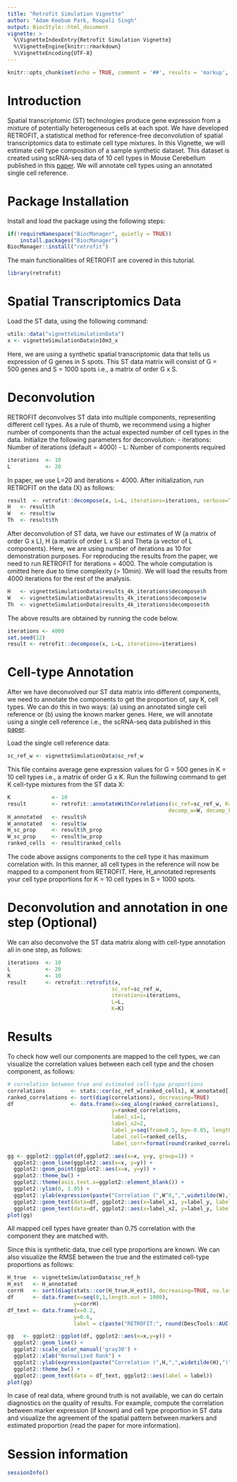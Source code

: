 ```yaml
---
title: "Retrofit Simulation Vignette"
author: "Adam Keebum Park, Roopali Singh"
output: BiocStyle::html_document
vignette: >
  %\VignetteIndexEntry{Retrofit Simulation Vignette}
  %\VignetteEngine{knitr::rmarkdown}
  %\VignetteEncoding{UTF-8}
---
```


```r
knitr::opts_chunk$set(echo = TRUE, comment = '##', results = 'markup', warning = FALSE)
```

# Introduction

Spatial transcriptomic (ST) technologies produce gene expression from a mixture of potentially heterogeneous cells at each spot. We have developed RETROFIT, a statistical method for reference-free deconvolution of spatial transcriptomics data to estimate cell type mixtures. In this Vignette, we will estimate cell type composition of a sample synthetic dataset. This dataset is created using scRNA-seq data of 10 cell types in Mouse Cerebellum published in this [paper](https://pubmed.ncbi.nlm.nih.gov/30923225/). We will annotate cell types using an annotated single cell reference.

# Package Installation

Install and load the package using the following steps:
```r
if(!requireNamespace("BiocManager", quietly = TRUE))
    install.packages("BiocManager")
BiocManager::install("retrofit")
```

The main functionalities of RETROFIT are covered in this tutorial.
```r
library(retrofit)
```

# Spatial Transcriptomics Data

Load the ST data, using the following command:
```r
utils::data("vignetteSimulationData")
x <- vignetteSimulationData$n10m3_x
```
Here, we are using a synthetic spatial transcriptomic data that tells us expression of G genes in S spots. This ST data matrix will consist of G = 500 genes and S = 1000 spots i.e., a matrix of order G x S.

# Deconvolution

RETROFIT deconvolves ST data into multiple components, representing different cell types. As a rule of thumb, we recommend using a higher number of components than the actual expected number of cell types in the data. Initialize the following parameters for deconvolution:
- iterations: Number of iterations (default = 4000)
- L: Number of components required
```r
iterations  <- 10
L           <- 20
```
In paper, we use L=20 and iterations = 4000. After initialization, run RETROFIT on the data (X) as follows:
```r
result  <- retrofit::decompose(x, L=L, iterations=iterations, verbose=TRUE)
H   <- result$h
W   <- result$w
Th  <- result$th
```
After deconvolution of ST data, we have our estimates of W (a matrix of order G x L), H (a matrix of order L x S) and Theta (a vector of L components). Here, we are using number of iterations as 10 for demonstration purposes. For reproducing the results from the paper, we need to run RETROFIT for iterations = 4000. The whole computation is omitted here due to time complexity (> 10min). We will load the results from 4000 iterations for the rest of the analysis.

```r
H   <- vignetteSimulationData$results_4k_iterations$decompose$h
W   <- vignetteSimulationData$results_4k_iterations$decompose$w
Th  <- vignetteSimulationData$results_4k_iterations$decompose$th
```

The above results are obtained by running the code below.

```r
iterations <- 4000
set.seed(12)
result <- retrofit::decompose(x, L=L, iterations=iterations)
```
# Cell-type Annotation

After we have deconvolved our ST data matrix into different components, we need to annotate the components to get the proportion of, say K, cell types. We can do this in two ways: (a) using an annotated single cell reference or (b) using the known marker genes. Here, we will annotate using a single cell reference i.e., the scRNA-seq data published in this [paper](https://pubmed.ncbi.nlm.nih.gov/30923225/).

Load the single cell reference data:
```r
sc_ref_w <- vignetteSimulationData$sc_ref_w
```

This file contains average gene expression values for G = 500 genes in K = 10 cell types i.e., a matrix of order G x K. Run the following command to get K cell-type mixtures from the ST data X:
```r
K             <- 10
result        <- retrofit::annotateWithCorrelations(sc_ref=sc_ref_w, K=K, 
                                                   decomp_w=W, decomp_h=H)
H_annotated   <- result$h
W_annotated   <- result$w
H_sc_prop     <- result$h_prop
W_sc_prop     <- result$w_prop
ranked_cells  <- result$ranked_cells
```
The code above assigns components to the cell type it has maximum correlation with. In this manner, all cell types in the reference will now be mapped to a component from RETROFIT. Here, H_annotated represents your cell type proportions for K = 10 cell types in S = 1000 spots.

# Deconvolution and annotation in one step (Optional)

We can also deconvolve the ST data matrix along with cell-type annotation all in one step, as follows:
```r
iterations  <- 10
L           <- 20
K           <- 10 
result      <- retrofit::retrofit(x, 
                                 sc_ref=sc_ref_w,
                                 iterations=iterations, 
                                 L=L, 
                                 K=K)
```

# Results 

To check how well our components are mapped to the cell types, we can visualize the correlation values between each cell type and the chosen component, as follows:
```r
# correlation between true and estimated cell-type proportions
correlations        <- stats::cor(sc_ref_w[ranked_cells], W_annotated[,ranked_cells])
ranked_correlations <- sort(diag(correlations), decreasing=TRUE)
df                  <- data.frame(x=seq_along(ranked_correlations), 
                                 y=ranked_correlations, 
                                 label_x1=1, 
                                 label_x2=2, 
                                 label_y=seq(from=0.5, by=-0.05, length.out=10),
                                 label_cell=ranked_cells,
                                 label_corr=format(round(ranked_correlations, digits=4)))

gg <- ggplot2::ggplot(df,ggplot2::aes(x=x, y=y, group=1)) + 
  ggplot2::geom_line(ggplot2::aes(x=x, y=y)) + 
  ggplot2::geom_point(ggplot2::aes(x=x, y=y)) + 
  ggplot2::theme_bw() + 
  ggplot2::theme(axis.text.x=ggplot2::element_blank()) +
  ggplot2::ylim(0, 1.05) +
  ggplot2::ylab(expression(paste("Correlation (",W^0,",",widetilde(W),")"))) +
  ggplot2::geom_text(data=df, ggplot2::aes(x=label_x1, y=label_y, label=label_corr), size=4, hjust=0) +
  ggplot2::geom_text(data=df, ggplot2::aes(x=label_x2, y=label_y, label=label_cell), size=4, hjust=0)
plot(gg)
```

All mapped cell types have greater than 0.75 correlation with the component they are matched with.

Since this is synthetic data, true cell type proportions are known. We can also visualize the RMSE between the true and the estimated cell-type proportions as follows:

```r
H_true  <- vignetteSimulationData$sc_ref_h
H_est   <- H_annotated
corrH   <- sort(diag(stats::cor(H_true,H_est)), decreasing=TRUE, na.last=TRUE)
df      <- data.frame(x=seq(0,1,length.out = 1000), 
                     y=corrH)
df_text <- data.frame(x=0.2,
                     y=0.6,
                     label = c(paste("RETROFIT:", round(DescTools::AUC(x=seq(0,1,length.out = 1000), y=corrH),digits=3))))

gg   <- ggplot2::ggplot(df, ggplot2::aes(x=x,y=y)) +
  ggplot2::geom_line() + 
  ggplot2::scale_color_manual('gray30') + 
  ggplot2::xlab("Normalized Rank") +
  ggplot2::ylab(expression(paste("Correlation (",H,",",widetilde(H),")"))) +
  ggplot2::theme_bw() +
  ggplot2::geom_text(data = df_text, ggplot2::aes(label = label)) 
plot(gg)
```

In case of real data, where ground truth is not available, we can do certain diagnostics on the quality of results. For example, compute the correlation between marker expression (if known) and cell type proportion in ST data and visualize the agreement of the spatial pattern between markers and estimated proportion (read the paper for more information).

# Session information

```r
sessionInfo()
```
